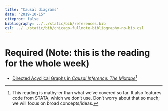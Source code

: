 ```yaml
---
title: "Causal diagrams"
date: "2019-10-15"
citeproc: false
bibliography: ../../static/bib/references.bib
csl: ../../static/bib/chicago-fullnote-bibliography-no-bib.csl
---
```


# Required (Note: this is the reading for the whole week)

- <i class="fas fa-book"></i> [Directed Acyclical Graphs in *Causal Inference: The Mixtape*](https://scunning.com/cunningham_mixtape.pdf)^[This reading is mathy-er than what we've covered so far. It also features code from STATA, which we don't use. Don't worry about that so much; we will focus on broad concepts/ideas.]

